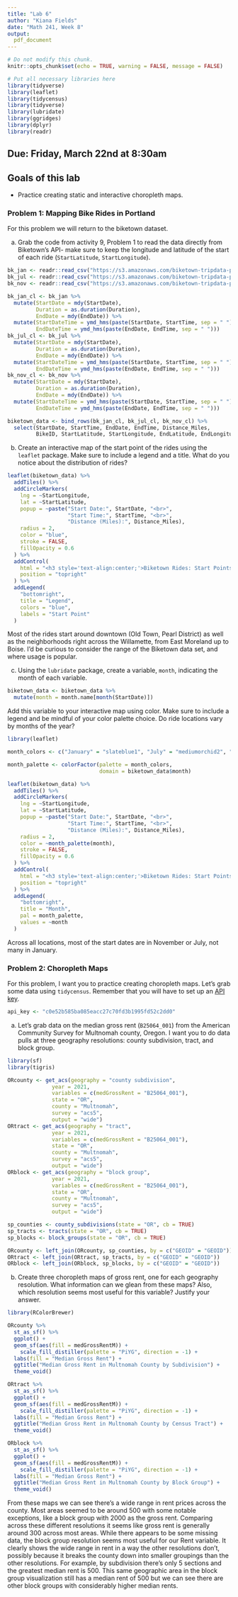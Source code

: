 ```yaml
---
title: "Lab 6"
author: "Kiana Fields"
date: "Math 241, Week 8"
output:
  pdf_document
---
```


```r
# Do not modify this chunk.
knitr::opts_chunk$set(echo = TRUE, warning = FALSE, message = FALSE)
```

```r
# Put all necessary libraries here
library(tidyverse)
library(leaflet)
library(tidycensus)
library(tidyverse)
library(lubridate)
library(ggridges)
library(dplyr)
library(readr)
```



## Due: Friday, March 22nd at 8:30am


## Goals of this lab

* Practice creating static and interactive choropleth maps.

### Problem 1: Mapping Bike Rides in Portland

For this problem we will return to the biketown dataset.

a. Grab the code from activity 9, Problem 1 to read the data directly from Biketown's API- make sure to keep the longitude and latitude of the start of each ride (`StartLatitude`, `StartLongitude`).

```r
bk_jan <- readr::read_csv("https://s3.amazonaws.com/biketown-tripdata-public/2018_01.csv")
bk_jul <- readr::read_csv("https://s3.amazonaws.com/biketown-tripdata-public/2018_07.csv")
bk_nov <- readr::read_csv("https://s3.amazonaws.com/biketown-tripdata-public/2018_11.csv")

bk_jan_cl <- bk_jan %>%
  mutate(StartDate = mdy(StartDate),
         Duration = as.duration(Duration),
         EndDate = mdy(EndDate)) %>%
  mutate(StartDateTime = ymd_hms(paste(StartDate, StartTime, sep = " ")),
         EndDateTime = ymd_hms(paste(EndDate, EndTime, sep = " ")))
bk_jul_cl <- bk_jul %>%
  mutate(StartDate = mdy(StartDate),
         Duration = as.duration(Duration),
         EndDate = mdy(EndDate)) %>%
  mutate(StartDateTime = ymd_hms(paste(StartDate, StartTime, sep = " ")),
         EndDateTime = ymd_hms(paste(EndDate, EndTime, sep = " ")))
bk_nov_cl <- bk_nov %>%
  mutate(StartDate = mdy(StartDate),
         Duration = as.duration(Duration),
         EndDate = mdy(EndDate)) %>%
  mutate(StartDateTime = ymd_hms(paste(StartDate, StartTime, sep = " ")),
         EndDateTime = ymd_hms(paste(EndDate, EndTime, sep = " ")))

biketown_data <- bind_rows(bk_jan_cl, bk_jul_cl, bk_nov_cl) %>%
  select(StartDate, StartTime, EndDate, EndTime, Distance_Miles,
         BikeID, StartLatitude, StartLongitude, EndLatitude, EndLongitude)
```


b. Create an interactive map of the start point of the rides using the `leaflet` package.  Make sure to include a legend and a title.  What do you notice about the distribution of rides?

```r
leaflet(biketown_data) %>%
  addTiles() %>%
  addCircleMarkers(
    lng = ~StartLongitude,
    lat = ~StartLatitude,
    popup = ~paste("Start Date:", StartDate, "<br>",
                   "Start Time:", StartTime, "<br>",
                   "Distance (Miles):", Distance_Miles),
    radius = 2,
    color = "blue",
    stroke = FALSE,
    fillOpacity = 0.6
  ) %>%
  addControl(
    html = "<h3 style='text-align:center;'>Biketown Rides: Start Points</h3>",
    position = "topright"
  ) %>% 
  addLegend(
    "bottomright",
    title = "Legend",
    colors = "blue",
    labels = "Start Point"
  )
```

Most of the rides start around downtown (Old Town, Pearl District) as well as the neighborhoods right across the Willamette, from East Moreland up to Boise. I'd be curious to consider the range of the Biketown data set, and where usage is popular.

c. Using the `lubridate` package, create a variable, `month`, indicating the month of each variable.

```r
biketown_data <- biketown_data %>%
  mutate(month = month.name[month(StartDate)])
```

Add this variable to your interactive map using color.  Make sure to include a legend and be mindful of your color palette choice.  Do ride locations vary by months of the year?

```r
library(leaflet)

month_colors <- c("January" = "slateblue1", "July" = "mediumorchid2", "November" = "darkorange")

month_palette <- colorFactor(palette = month_colors, 
                             domain = biketown_data$month)

leaflet(biketown_data) %>%
  addTiles() %>%
  addCircleMarkers(
    lng = ~StartLongitude,
    lat = ~StartLatitude,
    popup = ~paste("Start Date:", StartDate, "<br>",
                   "Start Time:", StartTime, "<br>",
                   "Distance (Miles):", Distance_Miles),
    radius = 2,
    color = ~month_palette(month),
    stroke = FALSE,
    fillOpacity = 0.6
  ) %>%
  addControl(
    html = "<h3 style='text-align:center;'>Biketown Rides: Start Points</h3>",
    position = "topright"
  ) %>%
  addLegend(
    "bottomright",
    title = "Month",
    pal = month_palette,
    values = ~month
  )

```

Across all locations, most of the start dates are in November or July, not many in January. 

### Problem 2: Choropleth Maps

For this problem, I want you to practice creating choropleth maps.  Let's grab some data using `tidycensus`.  Remember that you will have to set up an [API key](https://api.census.gov/data/key_signup.html).

```r
api_key <- "c0e52b585ba085eacc27c70fd3b1995fd52c2dd0"
```

a. Let's grab data on the median gross rent (`B25064_001`) from the American Community Survey for Multnomah county, Oregon.  I want you to do data pulls at three geography resolutions: county subdivision, tract, and block group.

```r
library(sf)
library(tigris)

ORcounty <- get_acs(geography = "county subdivision", 
              year = 2021,
              variables = c(medGrossRent = "B25064_001"), 
              state = "OR",
              county = "Multnomah",
              survey = "acs5",
              output = "wide")
ORtract <- get_acs(geography = "tract", 
              year = 2021,
              variables = c(medGrossRent = "B25064_001"), 
              state = "OR",
              county = "Multnomah",
              survey = "acs5",
              output = "wide")
ORblock <- get_acs(geography = "block group", 
              year = 2021,
              variables = c(medGrossRent = "B25064_001"), 
              state = "OR",
              county = "Multnomah",
              survey = "acs5",
              output = "wide")

sp_counties <- county_subdivisions(state = "OR", cb = TRUE)
sp_tracts <- tracts(state = "OR", cb = TRUE)
sp_blocks <- block_groups(state = "OR", cb = TRUE)

ORcounty <- left_join(ORcounty, sp_counties, by = c("GEOID" = "GEOID"))
ORtract <- left_join(ORtract, sp_tracts, by = c("GEOID" = "GEOID"))
ORblock <- left_join(ORblock, sp_blocks, by = c("GEOID" = "GEOID"))


```


b. Create three choropleth maps of gross rent, one for each geography resolution.  What information can we glean from these maps?  Also, which resolution seems most useful for this variable?  Justify your answer.

```r
library(RColorBrewer)

ORcounty %>%
  st_as_sf() %>%
  ggplot() +
  geom_sf(aes(fill = medGrossRentM)) +
    scale_fill_distiller(palette = "PiYG", direction = -1) +
  labs(fill = "Median Gross Rent") +
  ggtitle("Median Gross Rent in Multnomah County by Subdivision") +
  theme_void()

ORtract %>%
  st_as_sf() %>%
  ggplot() +
  geom_sf(aes(fill = medGrossRentM)) +
    scale_fill_distiller(palette = "PiYG", direction = -1) +
  labs(fill = "Median Gross Rent") +
  ggtitle("Median Gross Rent in Multnomah County by Census Tract") +
  theme_void()

ORblock %>%
  st_as_sf() %>%
  ggplot() +
  geom_sf(aes(fill = medGrossRentM)) +
    scale_fill_distiller(palette = "PiYG", direction = -1) +
  labs(fill = "Median Gross Rent") +
  ggtitle("Median Gross Rent in Multnomah County by Block Group") +
  theme_void()
```
From these maps we can see there's a wide range in rent prices across the county. Most areas seemed to be around 500 with some notable exceptions, like a block group with 2000 as the gross rent. Comparing across these different resolutions it seems like gross rent is generally around 300 across most areas. 
While there appears to be some missing data, the block group resolution seems most useful for our Rent variable. It clearly shows the wide range in rent in a way the other resolutions don't, possibly because it breaks the county down into smaller groupings than the other resolutions. For example, by subdivision there's only 5 sections and the greatest median rent is 500. This same geographic area in the block group visualization still has a median rent of 500 but we can see there are other block groups with considerably higher median rents. 
